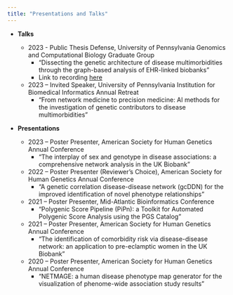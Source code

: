 ```yaml
---
title: "Presentations and Talks"
---
```


-   **Talks**

    -   2023 - Public Thesis Defense, University of Pennsylvania Genomics and Computational Biology Graduate Group
        -   "Dissecting the genetic architecture of disease multimorbidities through the graph-based analysis of EHR-linked biobanks"
        -   Link to recording [here](https://mediasite.med.upenn.edu/mediasite/Play/d78f6d5d76bf4a9c8b673f5c3ba858d61d)
    -   2023 – Invited Speaker, University of Pennsylvania Institution for Biomedical Informatics Annual Retreat
        -   "From network medicine to precision medicine: AI methods for the investigation of genetic contributors to disease multimorbidities"

-   **Presentations**

    -   2023 – Poster Presenter, American Society for Human Genetics Annual Conference
        -   "The interplay of sex and genotype in disease associations: a comprehensive network analysis in the UK Biobank"
    -   2022 – Poster Presenter (Reviewer's Choice), American Society for Human Genetics Annual Conference
        -   "A genetic correlation disease-disease network (gcDDN) for the improved identification of novel phenotype relationships"
    -   2021 – Poster Presenter, Mid-Atlantic Bioinformatics Conference
        -   "Polygenic Score Pipeline (PiPn): a Toolkit for Automated Polygenic Score Analysis using the PGS Catalog"
    -   2021 – Poster Presenter, American Society for Human Genetics Annual Conference
        -   "The identification of comorbidity risk via disease-disease network: an application to pre-eclamptic women in the UK Biobank"
    -   2020 – Poster Presenter, American Society for Human Genetics Annual Conference
        -   "NETMAGE: a human disease phenotype map generator for the visualization of phenome-wide association study results"
